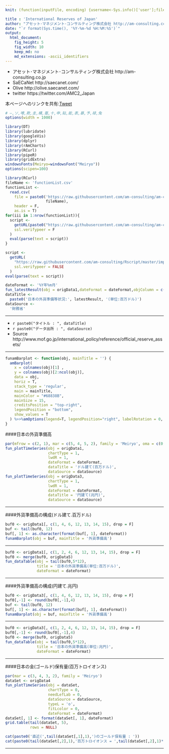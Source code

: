 ```yaml
---
knit: (function(inputFile, encoding) {username<-Sys.info()['user'];fileName<-'defaultPath.csv';pathToFile <-paste0('C:/Users/', username,'/Desktop/pathToCSV/');setwd(pathToFile);buf0<-read.csv(fileName,header = F,skip = 0,stringsAsFactor = F,check.names = F,fileEncoding = 'utf-8');timeStamp<-format(Sys.time(),'%Y%m%d%H%M%S');rmarkdown::render(inputFile, encoding = encoding, output_file = paste0('C:/Users/',username,buf0[2,1],'charts/','am-consulting.co.jp-internationalReservesOfJapan.html')) })

title : 'International Reserves of Japan'
author: "アセット･マネジメント･コンサルティング株式会社 http://am-consulting.co.jp"
date: "`r format(Sys.time(), '%Y-%m-%d %H:%M:%S')`"
output: 
  html_document:
    fig_height: 5
    fig_width: 10
    keep_md: no
    md_extensions: -ascii_identifiers 
---
```

<link href="http://knowledgevault.saecanet.com/components/rmarkdown-html.css" rel="stylesheet">
<style>.main-container {max-width : 1000px;}</style>
<script src="http://knowledgevault.saecanet.com/components/JavascriptCode.js"></script>

- アセット･マネジメント･コンサルティング株式会社 http://am-consulting.co.jp
- SaECaNet http://saecanet.com/
- Olive http://olive.saecanet.com/
- twitter https://twitter.com/AMC2_Japan

本ページへのリンクを共有:<a href="https://twitter.com/share" class="twitter-share-button" data-via="AMC2_Japan" data-size="large">Tweet</a> <script>!function(d,s,id){var js,fjs=d.getElementsByTagName(s)[0],p=/^http:/.test(d.location)?'http':'https';if(!d.getElementById(id)){js=d.createElement(s);js.id=id;js.src=p+'://platform.twitter.com/widgets.js';fjs.parentNode.insertBefore(js,fjs);}}(document, 'script', 'twitter-wjs');</script>


```r
# ―,ソ,噂,欺,圭,構,蚕,十,申,貼,能,表,暴,予,禄,兔
options(width = 1000)
```

```r
library(DT)
library(lubridate)
library(googleVis)
library(dplyr)
library(rAmCharts)
library(RCurl)
library(pipeR)
library(gridExtra)
windowsFonts(Meiryo=windowsFont("Meiryo"))
options(scipen=100)
```

```r
library(RCurl)
fileName <- 'functionList.csv'
functionList <-
  read.csv(
    file = paste0('https://raw.githubusercontent.com/am-consulting/am-consulting.github.io/master/csv/',
                  fileName),
    header = F,
    as.is = T)
for(iii in 1:nrow(functionList)){
  script <- 
    getURL(paste0("https://raw.githubusercontent.com/am-consulting/am-consulting.github.io/master/", functionList[iii,1]),
    ssl.verifypeer = F
  )
  eval(parse(text = script))
}
```

```r
script <-
  getURL(
    "https://raw.githubusercontent.com/am-consulting/Rscript/master/importInternationalReserves.r",
    ssl.verifypeer = FALSE
  )
eval(parse(text = script))
```

```r
dateFormat <- '%Y年%m月'
fun_latestResult(obj = origData1,dateFormat = dateFormat,objColumn = c(2,4))
dataTitle <- 
  paste0('日本の外貨準備等状況:', latestResult, '(単位:百万ドル)')
dataSource <- 
  '財務省'
```

***

- `r paste0("タイトル : ", dataTitle)`
- `r paste0("データ出所 : ", dataSource)`
- Source http://www.mof.go.jp/international_policy/reference/official_reserve_assets/

***

```r
funamBarplot <- function(obj, mainTitle = '') {
  amBarplot(
    x = colnames(obj)[1] ,
    y = colnames(obj)[2:ncol(obj)],
    data = obj,
    horiz = T,
    stack_type = 'regular',
    main = mainTitle,
    mainColor = "#68838B",
    mainSize = 15,
    creditsPosition = "top-right",
    legendPosition = "bottom",
    show_values = T
  ) %>>%amOptions(legend=T, legendPosition="right", labelRotation = 0, zoom=F)
}  
```

####日本の外貨準備高
```r
par(mfrow = c(2, 1), mar = c(5, 4, 5, 2), family = 'Meiryo', oma = c(0, 0, 0, 0))
fun_plotTimeSeries(obj = origData1,
                   chartType = 1,
                   lwdR = 1,
                   dateFormat = dateFormat,
                   dataTitle = 'ドル建て(百万ドル)',
                   dataSource = dataSource)
fun_plotTimeSeries(obj = origData3,
                   chartType = 1,
                   lwdR = 1,
                   dateFormat = dateFormat,
                   dataTitle = '円建て(兆円)',
                   dataSource = dataSource)
```
<hr>
####外貨準備高の構成(ドル建て.百万ドル)
```r
buf0 <- origData1[, c(1, 4, 6, 12, 13, 14, 15), drop = F]
buf <- tail(buf0, 12)
buf[, 1] <- as.character(format(buf[, 1], dateFormat))
funamBarplot(obj = buf, mainTitle = '外貨準備高')
```
<hr>
```r
buf0 <- origData1[, c(1, 2, 4, 6, 12, 13, 14, 15), drop = F]
buf0 <- merge(buf0, origData5)
fun_dataTable(obj = tail(buf0,5*12),
              title = '日本の外貨準備高(単位:百万ドル)',
              dateFormat = dateFormat)
```
<hr>
####外貨準備高の構成(円建て.兆円)
```r
buf0 <- origData3[, c(1, 4, 6, 12, 13, 14, 15), drop = F]
buf0[,-1] <- round(buf0[,-1],4)
buf <- tail(buf0, 12)
buf[, 1] <- as.character(format(buf[, 1], dateFormat))
funamBarplot(obj = buf, mainTitle = '外貨準備高')
```
<hr>
```r
buf0 <- origData3[, c(1, 2, 4, 6, 12, 13, 14, 15), drop = F]
buf0[,-1] <- round(buf0[,-1],4)
buf0 <- merge(buf0, origData5)
fun_dataTable(obj = tail(buf0,5*12),
              title = '日本の外貨準備高(単位:兆円)',
              dateFormat = dateFormat)
```
<hr>
####日本の金(ゴールド)保有量(百万トロイオンス)
```r
par(mar = c(3, 4, 3, 2), family = 'Meiryo')
dataSet <- origData4
fun_plotTimeSeries(obj = dataSet,
                   chartType = 0,
                   needLefLab = 0,
                   dataSource = dataSource,
                   typeL = 'o',
                   fitLcolor = 0,
                   dateFormat = dateFormat)
dataSet[, 1] <- format(dataSet[, 1], dateFormat)
grid.table(tail(dataSet, 5), 
           rows = NULL)
```

```r
cat(paste0('直近(',tail(dataSet[,1],1),')のゴールド保有量 : '))
cat(paste0(tail(dataSet[,2],1),'百万トロイオンス = ',tail(dataSet[,2],1)*(10^6)*31.1034768*(1e-6),'トン'))
```

***

<script>
  (function(i,s,o,g,r,a,m){i['GoogleAnalyticsObject']=r;i[r]=i[r]||function(){
  (i[r].q=i[r].q||[]).push(arguments)},i[r].l=1*new Date();a=s.createElement(o),
  m=s.getElementsByTagName(o)[0];a.async=1;a.src=g;m.parentNode.insertBefore(a,m)
  })(window,document,'script','https://www.google-analytics.com/analytics.js','ga');

  ga('create', 'UA-3077339-5', 'auto');
  ga('send', 'pageview');

</script>
